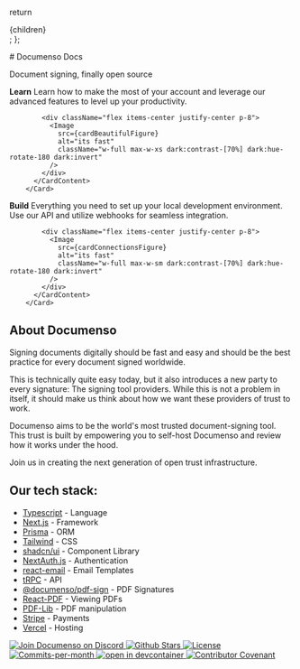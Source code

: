 

  return <div className="p-20">{children}</div>;
};

<Wrapper>

<div className="flex flex-col items-center mb-16">
  # <span className="text-center text-4xl font-bold leading-tight tracking-tight md:text-[48px] lg:text-[64px]">Documenso Docs</span>

  <span className="-mt-1 text-lg">Document signing, finally open source</span>
</div>

<div className="mt-6 grid grid-cols-2 gap-8 md:mt-8">
<Link href="/get-started">
        <Card className="col-span-2 lg:col-span-1 border border-border">
          <CardContent className="grid grid-cols-1 gap-8 p-6 max-h-[460px]">
            <span className="text-foreground/80 leading-relaxed">
              <strong className="block">Learn</strong>
              Learn how to make the most of your account and leverage our advanced features to level up your productivity.
            </span>

            <div className="flex items-center justify-center p-8">
              <Image
                src={cardBeautifulFigure}
                alt="its fast"
                className="w-full max-w-xs dark:contrast-[70%] dark:hue-rotate-180 dark:invert"
              />
            </div>
          </CardContent>
        </Card>

</Link>

<Link href='/local-development'>
        <Card className="col-span-2 lg:col-span-1 border border-border">
          <CardContent className="grid grid-cols-1 gap-8 p-6 max-h-[460px]">
            <span className="text-foreground/80 leading-relaxed">
              <strong className="block">Build</strong>
              Everything you need to set up your local development environment.
              Use our API and utilize webhooks for seamless integration.
            </span>

            <div className="flex items-center justify-center p-8">
              <Image
                src={cardConnectionsFigure}
                alt="its fast"
                className="w-full max-w-sm dark:contrast-[70%] dark:hue-rotate-180 dark:invert"
              />
            </div>
          </CardContent>
        </Card>

</Link>
      </div>

## About Documenso

Signing documents digitally should be fast and easy and should be the best practice for every document signed worldwide.

This is technically quite easy today, but it also introduces a new party to every signature: The signing tool providers. While this is not a problem in itself, it should make us think about how we want these providers of trust to work.

Documenso aims to be the world's most trusted document-signing tool. This trust is built by empowering you to self-host Documenso and review how it works under the hood.

Join us in creating the next generation of open trust infrastructure.

## Our tech stack:

- [Typescript](https://www.typescriptlang.org/) - Language
- [Next.js](https://nextjs.org/) - Framework
- [Prisma](https://www.prisma.io/) - ORM
- [Tailwind](https://tailwindcss.com/) - CSS
- [shadcn/ui](https://ui.shadcn.com/) - Component Library
- [NextAuth.js](https://next-auth.js.org/) - Authentication
- [react-email](https://react.email/) - Email Templates
- [tRPC](https://trpc.io/) - API
- [@documenso/pdf-sign](https://www.npmjs.com/package/@documenso/pdf-sign) - PDF Signatures
- [React-PDF](https://github.com/wojtekmaj/react-pdf) - Viewing PDFs
- [PDF-Lib](https://github.com/Hopding/pdf-lib) - PDF manipulation
- [Stripe](https://stripe.com/) - Payments
- [Vercel](https://vercel.com) - Hosting

<div className="mt-16 flex items-center justify-center gap-4">
  <a href="https://documen.so/discord">
    <img
      src="https://img.shields.io/badge/Discord-documen.so/discord-%235865F2"
      alt="Join Documenso on Discord"
    />
  </a>
  <a href="https://github.com/documenso/documenso/stargazers">
    <img src="https://img.shields.io/github/stars/documenso/documenso" alt="Github Stars" />
  </a>
  <a href="https://github.com/documenso/documenso/blob/main/LICENSE">
    <img src="https://img.shields.io/badge/license-AGPLv3-purple" alt="License" />
  </a>
  <a href="https://github.com/documenso/documenso/pulse">
    <img
      src="https://img.shields.io/github/commit-activity/m/documenso/documenso"
      alt="Commits-per-month"
    />
  </a>
  <a href="https://vscode.dev/redirect?url=vscode://ms-vscode-remote.remote-containers/cloneInVolume?url=https://github.com/documenso/documenso">
    <img
      alt="open in devcontainer"
      src="https://img.shields.io/static/v1?label=Dev%20Containers&message=Enabled&color=blue&logo=visualstudiocode"
    />
  </a>
  <a href="https://github.com/documenso/documenso/blob/main/CODE_OF_CONDUCT.md">
    <img
      src="https://img.shields.io/badge/Contributor%20Covenant-2.1-4baaaa.svg"
      alt="Contributor Covenant"
    />
  </a>
</div>

</Wrapper>
